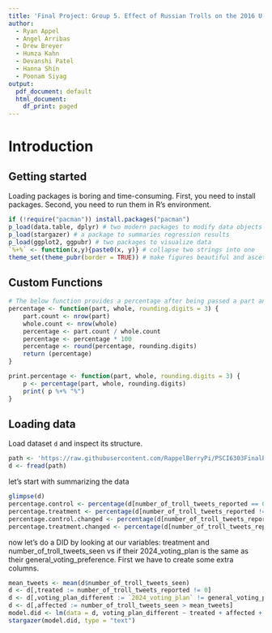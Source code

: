 ```yaml
---
title: 'Final Project: Group 5. Effect of Russian Trolls on the 2016 U.S. Presidential election.'
author:
  - Ryan Appel
  - Angel Arribas
  - Drew Breyer
  - Humza Kahn
  - Devanshi Patel
  - Hanna Shin
  - Poonam Siyag
output:
  pdf_document: default
  html_document:
    df_print: paged
---
```

# Introduction
## Getting started

Loading packages is boring and time-consuming. First, you need to install packages. Second, you need to run them in R's environment.
```r
if (!require("pacman")) install.packages("pacman")
p_load(data.table, dplyr) # two modern packages to modify data objects in R
p_load(stargazer) # a package to summaries regression results 
p_load(ggplot2, ggpubr) # two packages to visualize data
`%+%` <- function(x,y){paste0(x, y)} # collapse two strings into one
theme_set(theme_pubr(border = TRUE)) # make figures beautiful and ascetic by default
```

## Custom Functions

```r
# The below function provides a percentage after being passed a part and whole data.table
percentage <- function(part, whole, rounding.digits = 3) {
    part.count <- nrow(part)
    whole.count <- nrow(whole)
    percentage <- part.count / whole.count
    percentage <- percentage * 100
    percentage <- round(percentage, rounding.digits)
    return (percentage)
}

print.percentage <- function(part, whole, rounding.digits = 3) {
    p <- percentage(part, whole, rounding.digits)
    print( p %+% "%")
}
```

## Loading data
Load dataset `d` and inspect its structure.
```r
path <- 'https://raw.githubusercontent.com/RappelBerryPi/PSCI6303FinalProject/main/0-data/experiment_data.csv'
d <- fread(path)
```

let's start with summarizing the data
```r
glimpse(d)
percentage.control <- percentage(d[number_of_troll_tweets_reported == 0,], d)
percentage.treatment <- percentage(d[number_of_troll_tweets_reported != 0,], d)
percentage.control.changed <- percentage(d[number_of_troll_tweets_reported == 0 & `2024_voting_plan` != general_voting_preference], d[number_of_troll_tweets_reported == 0,])
percentage.treatment.changed <- percentage(d[number_of_troll_tweets_reported != 0 & `2024_voting_plan` != general_voting_preference], d[number_of_troll_tweets_reported != 0,])
```

now let's do a DID by looking at our variables: treatment and number_of_troll_tweets_seen vs if their 2024_voting_plan is the same as their general_voting_preference. First we have to create some extra columns.
```r
mean_tweets <- mean(d$number_of_troll_tweets_seen)
d <- d[,treated := number_of_troll_tweets_reported != 0]
d <- d[,voting_plan_different := `2024_voting_plan` != general_voting_preference]
d <- d[,affected := number_of_troll_tweets_seen > mean_tweets]
model.did <- lm(data = d, voting_plan_different ~ treated + affected + treated:affected)
stargazer(model.did, type = "text")
```
